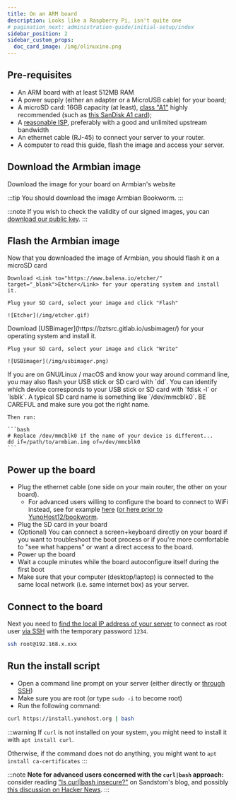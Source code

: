 ```yaml
---
title: On an ARM board
description: Looks like a Raspberry Pi, isn't quite one
# pagination_next: administration-guide/initial-setup/index
sidebar_position: 2
sidebar_custom_props:
  doc_card_image: /img/olinuxino.png
---
```



## <FAIcon icon="fa-list-alt"/> Pre-requisites

- An ARM board with at least 512MB RAM
- A power supply (either an adapter or a MicroUSB cable) for your board;
- A microSD card: 16GB capacity (at least), [class "A1"](https://en.wikipedia.org/wiki/SD_card#Class) highly recommended (such as [this SanDisk A1 card](https://www.amazon.fr/SanDisk-microSDHC-Adaptateur-homologu%C3%A9e-Nouvelle/dp/B073JWXGNT/));
- A [reasonable ISP](/install/providers/isp/), preferably with a good and unlimited upstream bandwidth
- An ethernet cable (RJ-45) to connect your server to your router.
- A computer to read this guide, flash the image and access your server.

## <FAIcon icon="fa-download" /> Download the Armbian image

<LinkButton url="https://www.armbian.com/download" color="lightblue"><FAIcon icon="fa-external-link"/> Download the image for your board on Armbian's website</LinkButton>

:::tip
You should download the image Armbian Bookworm.
:::

:::note
If you wish to check the validity of our signed images, you can [download our public key](https://forge.yunohost.org/keys/yunohost_bookworm.asc).
:::

<YunoHostImagesList hardware="arm"/>

## <FAIcon icon="sim-card"/> Flash the Armbian image

Now that you downloaded the image of Armbian, you should flash it on a microSD card

<Tabs>
  <TabItem value="etcher" label="With Ether (recommended)">

    Download <Link to="https://www.balena.io/etcher/" target="_blank">Etcher</Link> for your operating system and install it.

    Plug your SD card, select your image and click "Flash"

    ![Etcher](/img/etcher.gif)
  </TabItem>
  <TabItem value="usbimager" label="With USBimager">
    Download [USBimager](https://bztsrc.gitlab.io/usbimager/) for your operating system and install it.

    Plug your SD card, select your image and click "Write"

    ![USBimager](/img/usbimager.png)
  </TabItem>
  <TabItem value="dd" label="With dd">
    If you are on GNU/Linux / macOS and know your way around command line, you may also flash your USB stick or SD card with `dd`. You can identify which device corresponds to your USB stick or SD card with `fdisk -l` or `lsblk`. A typical SD card name is something like `/dev/mmcblk0`. BE CAREFUL and make sure you got the right name.

    Then run:

    ```bash
    # Replace /dev/mmcblk0 if the name of your device is different...
    dd if=/path/to/armbian.img of=/dev/mmcblk0
    ```
  </TabItem>
</Tabs>

## <FAIcon icon="fa-plug"/> Power up the board

- Plug the ethernet cable (one side on your main router, the other on your board).
  - For advanced users willing to configure the board to connect to WiFi instead, see for example [here](https://www.raspberrypi.com/documentation/computers/configuration.html#connect-to-a-wireless-network)
  ([or here prior to YunoHost12/bookworm](https://www.raspberryme.com/configurer-le-wifi-sur-un-pi-manuellement-a-laide-de-wpa_supplicant-conf/).
- Plug the SD card in your board
- (Optional) You can connect a screen+keyboard directly on your board if you want to troubleshoot the boot process or if you're more comfortable to "see what happens" or want a direct access to the board.
- Power up the board
- Wait a couple minutes while the board autoconfigure itself during the first boot
- Make sure that your computer (desktop/laptop) is connected to the same local network (i.e. same internet box) as your server.

## <FAIcon icon="fa-terminal"/> Connect to the board

Next you need to [find the local IP address of your server](/install/post_install/finding_the_local_ip) to connect as root user [via SSH](/admin/command_line) with the temporary password `1234`.

```bash
ssh root@192.168.x.xxx
```

## <FAIcon icon="fa-rocket"/> Run the install script

- Open a command line prompt on your server (either directly or [through SSH](/admin/command_line))
- Make sure you are root (or type `sudo -i` to become root)
- Run the following command:

```bash
curl https://install.yunohost.org | bash
```

:::warning
If `curl` is not installed on your system, you might need to install it with `apt install curl`.

Otherwise, if the command does not do anything, you might want to `apt install ca-certificates`
:::

:::note
**Note for advanced users concerned with the `curl|bash` approach:** consider reading ["Is curl|bash insecure?"](https://sandstorm.io/news/2015-09-24-is-curl-bash-insecure-pgp-verified-install) on Sandstom's blog, and possibly [this discussion on Hacker News](https://news.ycombinator.com/item?id=12766350&noprocess).
:::
